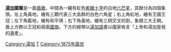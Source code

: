 {{noteTA
|T=zh:湯加國徽; zh-hans:汤加国徽; zh-hk:湯加國徽; zh-tw:東加國徽
|1=zh:湯加; zh-hans:汤加; zh-hk:湯加; zh-tw:東加
}}
{{Infobox coat of arms
|name             = 汤加国徽<br> ''Sila {{okina}}o Tonga''
|image            = Coat of arms of Tonga.svg
|image_width      = 250
|middle           = 
|middle_width     = 
|middle_caption   = 
|lesser           = 
|lesser_alt       = 
|lesser_width     = 
|lesser_caption   = 
|armiger          ={{flag|Tonga}}[[图普六世|图普六世]]
|year_adopted     = 1875年
|crest            = 
|torse            = 
|shield           = 
|supporters       = [[汤加国旗|汤加国旗]]
|compartment      = 
|motto            = '''Ko e ʻOtua mo Tonga ko hoku Tofiʻa''' <br> "God and Tonga are my inheritance"
|orders           = 
|other_elements   = 
|earlier_versions = 
|use              = 
}} 

'''[[湯加|湯加]]國徽'''是一面[[紋章|盾徽]]，中間為一繪有紅色[[希臘|希臘]][[十字|十字]]的白地[[六芒星|六芒星]]，其餘分為四個象限。左上角黃地，繪有三顆代表三大島群的白色六角星；右上角紅地，繪有王國王冠；左下角藍地，繪有和平鴿；右下角黃地，繪有三柄交叉的劍，象徵三大王朝。盾上方飾以王冠和兩面[[湯加國旗|國旗]]。下方的綬帶以[[湯加語|湯加語]]書以國家格言「上帝和湯加是我的遺產」。

{{大洋洲题目|国徽}}

[[Category:湯加|Category:湯加]]
[[Category:國徽|T]]
[[Category:1875年面世|Category:1875年面世]]